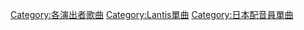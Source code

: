 [[Category:各演出者歌曲|Category:各演出者歌曲]]
[[Category:Lantis單曲|Category:Lantis單曲]]
[[Category:日本配音員單曲|Category:日本配音員單曲]]